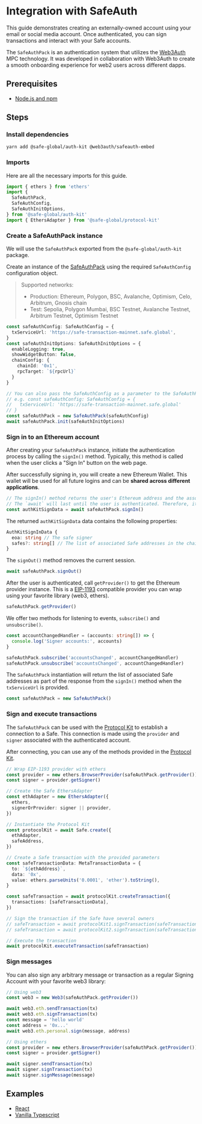 
# Integration with SafeAuth

This guide demonstrates creating an externally-owned account using your email or social media account. Once authenticated, you can sign transactions and interact with your Safe accounts.

The `SafeAuthPack` is an authentication system that utilizes the [Web3Auth](https://web3auth.io) MPC technology. It was developed in collaboration with Web3Auth to create a smooth onboarding experience for web2 users across different dapps.

## Prerequisites

- [Node.js and npm](https://docs.npmjs.com/downloading-and-installing-node-js-and-npm)

## Steps

<Steps>

  ### Install dependencies

  ```bash
  yarn add @safe-global/auth-kit @web3auth/safeauth-embed
  ```

  ### Imports

  Here are all the necessary imports for this guide.

  ```typescript
  import { ethers } from 'ethers'
  import {
    SafeAuthPack,
    SafeAuthConfig,
    SafeAuthInitOptions,
  } from '@safe-global/auth-kit'
  import { EthersAdapter } from '@safe-global/protocol-kit'
  ```

  ### Create a SafeAuthPack instance

  We will use the `SafeAuthPack` exported from the `@safe-global/auth-kit` package.

  Create an instance of the [SafeAuthPack](https://github.com/safe-global/safe-core-sdk/tree/main/packages/auth-kit/src/packs/safe-auth/SafeAuthPack.ts) using the required `SafeAuthConfig` configuration object.

  > Supported networks:
  >
  > - Production: Ethereum, Polygon, BSC, Avalanche, Optimism, Celo, Arbitrum, Gnosis chain
  > - Test: Sepolia, Polygon Mumbai, BSC Testnet, Avalanche Testnet, Arbitrum Testnet, Optimism Testnet

  ```typescript
  const safeAuthConfig: SafeAuthConfig = {
    txServiceUrl: 'https://safe-transaction-mainnet.safe.global',
  }
  const safeAuthInitOptions: SafeAuthInitOptions = {
    enableLogging: true,
    showWidgetButton: false,
    chainConfig: {
      chainId: '0x1',
      rpcTarget: `${rpcUrl}`
    }
  }

  // You can also pass the SafeAuthConfig as a parameter to the SafeAuthPack constructor if you are using a custom txServiceUrl domain
  // e.g. const safeAuthConfig: SafeAuthConfig = {
  //   txServiceUrl: 'https://safe-transaction-mainnet.safe.global'
  // }
  const safeAuthPack = new SafeAuthPack(safeAuthConfig)
  await safeAuthPack.init(safeAuthInitOptions)
  ```

  ### Sign in to an Ethereum account

  After creating your `SafeAuthPack` instance, initiate the authentication process by calling the `signIn()` method. Typically, this method is called when the user clicks a "Sign In" button on the web page.

  After successfully signing in, you will create a new Ethereum Wallet. This wallet will be used for all future logins and can be **shared across different applications**.

  ```typescript
  // The signIn() method returns the user's Ethereum address and the associated Safe addresses
  // The `await` will last until the user is authenticated. Therefore, it will be active while the authentication popup is being displayed.
  const authKitSignData = await safeAuthPack.signIn()
  ```

  The returned `authKitSignData` data contains the following properties:

  ```typescript
  AuthKitSignInData {
    eoa: string // The safe signer
    safes?: string[] // The list of associated Safe addresses in the chain
  }
  ```

  The `signOut()` method removes the current session.

  ```typescript
  await safeAuthPack.signOut()
  ```

  After the user is authenticated, call `getProvider()` to get the Ethereum provider instance. This is a [EIP-1193](https://eips.ethereum.org/EIPS/eip-1193) compatible provider you can wrap using your favorite library (web3, ethers).

  ```typescript
  safeAuthPack.getProvider()
  ```

  We offer two methods for listening to events, `subscribe()` and `unsubscribe()`.

  ```typescript
  const accountChangedHandler = (accounts: string[]) => {
    console.log('Signer accounts:', accounts)
  }

  safeAuthPack.subscribe('accountsChanged', accountChangedHandler)
  safeAuthPack.unsubscribe('accountsChanged', accountChangedHandler)
  ```

  The `SafeAuthPack` instantiation will return the list of associated Safe addresses as part of the response from the `signIn()` method when the `txServiceUrl` is provided.

  ```typescript
  const safeAuthPack = new SafeAuthPack()
  ```

  ### Sign and execute transactions

  The `SafeAuthPack` can be used with the [Protocol Kit](../../protocol-kit.mdx) to establish a connection to a Safe. This connection is made using the `provider` and `signer` associated with the authenticated account.

  After connecting, you can use any of the methods provided in the [Protocol Kit](https://github.com/safe-global/safe-core-sdk/tree/main/packages/protocol-kit#sdk-api).

  ```typescript
  // Wrap EIP-1193 provider with ethers
  const provider = new ethers.BrowserProvider(safeAuthPack.getProvider())
  const signer = provider.getSigner()

  // Create the Safe EthersAdapter
  const ethAdapter = new EthersAdapter({
    ethers,
    signerOrProvider: signer || provider,
  })

  // Instantiate the Protocol Kit
  const protocolKit = await Safe.create({
    ethAdapter,
    safeAddress,
  })

  // Create a Safe transaction with the provided parameters
  const safeTransactionData: MetaTransactionData = {
    to: `${ethAddress}`,
    data: '0x',
    value: ethers.parseUnits('0.0001', 'ether').toString(),
  }

  const safeTransaction = await protocolKit.createTransaction({
    transactions: [safeTransactionData],
  })

  // Sign the transaction if the Safe have several owners
  // safeTransaction = await protocolKit1.signTransaction(safeTransaction)
  // safeTransaction = await protocolKit2.signTransaction(safeTransaction)

  // Execute the transaction
  await protocolKit.executeTransaction(safeTransaction)
  ```

  ### Sign messages

  You can also sign any arbitrary message or transaction as a regular Signing Account with your favorite web3 library:

  ```typescript
  // Using web3
  const web3 = new Web3(safeAuthPack.getProvider())

  await web3.eth.sendTransaction(tx)
  await web3.eth.signTransaction(tx)
  const message = 'hello world'
  const address = '0x...'
  await web3.eth.personal.sign(message, address)

  // Using ethers
  const provider = new ethers.BrowserProvider(safeAuthPack.getProvider())
  const signer = provider.getSigner()

  await signer.sendTransaction(tx)
  await signer.signTransaction(tx)
  await signer.signMessage(message)
  ```

</Steps>

## Examples

- [React](https://github.com/safe-global/safe-core-sdk/blob/main/packages/auth-kit/example/src/App.tsx)
- [Vanilla Typescript](https://github.com/5afe/safe-auth)
